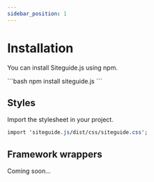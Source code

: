 ```yaml
---
sidebar_position: 1
---
```



# Installation

You can install Siteguide.js using npm.

<Tabs>
    <TabItem value="npm" label="Npm">
        ```bash
        npm install siteguide.js
        ```
    </TabItem>
</Tabs>

## Styles

Import the stylesheet in your project.

```css
import 'siteguide.js/dist/css/siteguide.css';
```

## Framework wrappers

Coming soon...
